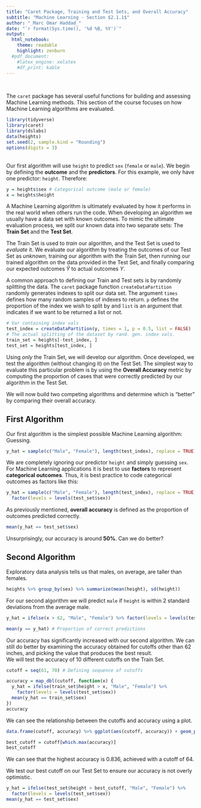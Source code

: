 ```yaml
---
title: "Caret Package, Training and Test Sets, and Overall Accuracy"
subtitle: "Machine Learning - Section $2.1.1$"
author: "_Marc Omar Haddad_"
date: "`r format(Sys.time(), '%d %B, %Y')`"
output: 
  html_notebook:
    theme: readable
    highlight: zenburn
  #pdf_document:
    #latex_engine: xelatex
    #df_print: kable
---
```



\ 

The `caret` package has several useful functions for building and assessing Machine Learning methods. This section of the course focuses on how Machine Learning algorithms are evaluated.
```r
library(tidyverse)
library(caret)
library(dslabs)
data(heights)
set.seed(2, sample.kind = "Rounding")
options(digits = 3)
```
\
Our first algorithm will use `height` to predict `sex` (`female` or `male`). We begin by defining the **outcome** and the **predictors**. For this example, we only have one predictor: `height`. Therefore:
```r
y = heights$sex # Categorical outcome (male or female)
x = heights$height
```

A Machine Learning algorithm is ultimately evaluated by how it performs in the real world when others run the code. When developing an algorithm we usually have a data set with known outcomes. To mimic the ultimate evaluation process, we split our known data into two separate sets: The **Train Set** and the **Test Set**.
\

The Train Set is used to *train* our algorithm, and the Test Set is used to *evaluate* it. We evaluate our algorithm by treating the outcomes of our Test Set as *unknown*, training our algorithm with the Train Set, then running our trained algorithm on the data provided in the Test Set, and finally comparing our expected outcomes $\hat{Y}$ to actual outcomes $Y$.
\

A common approach to defining our Train and Test sets is by randomly splitting the data. The `caret` package function `createDataPartition` randomly generates indexes to split our data set. The argument `times` defines how many random samples of indexes to return. `p` defines the proportion of the index we wish to split by and `list` is an argument that indicates if we want to be returned a list or not.
```r
# Var containing index vals
test_index = createDataPartition(y, times = 1, p = 0.5, list = FALSE)
# The actual splitting of the dataset by rand. gen. index vals.
train_set = heights[-test_index, ]
test_set = heights[test_index, ]
```

Using *only* the Train Set, we will develop our algorithm. Once developed, we test the algorithm (without changing it) on the Test Set. The simplest way to evaluate this particular problem is by using the **Overall Accuracy** metric by computing the proportion of cases that were correctly predicted by our algorithm in the Test Set.
\

We will now build two competing algorithms and determine which is "better" by comparing their overall accuracy.
\

## First Algorithm

Our first algorithm is the simplest possible Machine Learning algorithm: Guessing.

```r
y_hat = sample(c("Male", "Female"), length(test_index), replace = TRUE)
```

We are completely ignoring our predictor `height` and simply guessing `sex`. For Machine Learning applications it is best to use **factors** to represent **categorical outcomes**. Thus, it is best practice to code categorical outcomes as factors like this:
```r
y_hat = sample(c("Male", "Female"), length(test_index), replace = TRUE) %>% 
  factor(levels = levels(test_set$sex))
```

As previously mentioned, **overall accuracy** is defined as the proportion of outcomes predicted correctly.
```r
mean(y_hat == test_set$sex)
```
Unsurprisingly, our accuracy is around **50%**. Can we do better?
\

## Second Algorithm

Exploratory data analysis tells us that males, on average, are taller than females.
```r
heights %>% group_by(sex) %>% summarize(mean(height), sd(height))
```

For our second algorithm we will predict `male` if `height` is within 2 standard deviations from the average male.
```r
y_hat = ifelse(x > 62, "Male", "Female") %>% factor(levels = levels(test_set$sex))

mean(y == y_hat) # Proportion of correct predictions
```

Our accuracy has significantly increased with our second algorithm. We can still do better by examining the accuracy obtained for cutoffs other than $62$ inches, and picking the value that produces the best result.  
We will test the accuracy of $10$ different cutoffs on the Train Set.
```r
cutoff = seq(61, 70) # Defining sequence of cutoffs

accuracy = map_dbl(cutoff, function(x) {
  y_hat = ifelse(train_set$height > x, "Male", "Female") %>% 
    factor(levels = levels(test_set$sex))
  mean(y_hat == train_set$sex)
})
accuracy
```

We can see the relationship between the cutoffs and accuracy using a plot.
\

```r
data.frame(cutoff, accuracy) %>% ggplot(aes(cutoff, accuracy)) + geom_point() + geom_line()
```


```r
best_cutoff = cutoff[which.max(accuracy)]
best_cutoff
```
We can see that the highest accuracy is $0.836$, achieved with a cutoff of $64$.
\

We test our best cutoff on our Test Set to ensure our accuracy is not overly optimistic.
```r
y_hat = ifelse(test_set$height > best_cutoff, "Male", "Female") %>%
  factor(levels = levels(test_set$sex))
mean(y_hat == test_set$sex)
```

